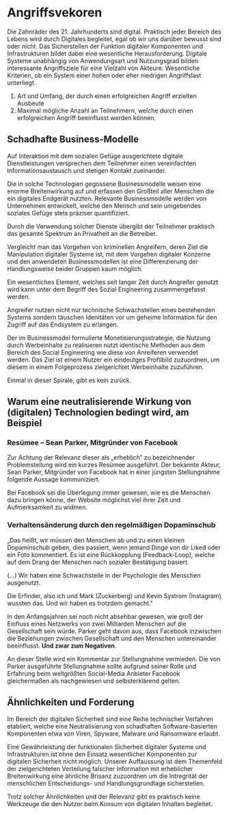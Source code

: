 # Angriffsvekoren

Die Zahnräder des 21. Jahrhunderts sind digital. Praktisch jeder Bereich des Lebens wird durch Digitales begleitet, egal ob wir uns darüber bewusst sind oder nicht.
Das Sicherstellen der Funktion digitaler Komponenten und Infrastrukturen bildet dabei eine wesentliche Herausforderung.
Digitale Systeme unabhängig von Anwendungsart und Nutzungsgrad bilden interessante Angriffsziele für eine Vielzahl von Akteure.
Wesentliche Kriterien, ob ein System einer hohen oder eher niedrigen Angriffslast unterliegt.

1. Art und Umfang, der durch einen erfolgreichen Angriff erzielten Ausbeute
2. Maximal mögliche Anzahl an Teilnehmern, welche durch einen erfolgreichen Angriff beeinflusst werden können.

## Schadhafte Business-Modelle

Auf Interaktion mit dem sozialen Gefüge ausgerichtete digitale Dienstleistungen versprechen dem Teilnehmer einen
vereinfachten Informationsaustausch und stetigen Kontakt zueinander.

Die in solche Technologien gegossene Businessmodelle weisen eine enorme Breitenwirkung auf und erfassen den Großteil aller
Menschen die ein digitales Endgerät nutzten. Relevante Businessmodelle werden von Unternehmen entwickelt, welche den Mensch und sein
umgebendes soziales Gefüge stets präziser quantifiziert.

Durch die Verwendung solcher Dienste übergibt der Teilnehmer praktisch das gesamte Spektrum an Privatheit an die Betreiber.

Vergleicht man das Vorgehen von kriminellen Angreifern, deren Ziel die Manipulation digitaler Systeme ist, mit dem Vorgehen
digitaler Konzerne und den anwendeten Businessmodellen ist eine Differenzierung der Handlungsweise beider Gruppen kaum möglich.

Ein wesentliches Element, welches seit langer Zeit durch Angreifer genutzt wird kann unter dem Begriff
des Sozial Engineering zusammengefasst werden.

Angreifer nutzen nicht nur technische Schwachstellen eines bestehenden Systems sondern täuschen
Idenitäten vor um geheime Information für den Zugriff auf das Endsystem zu erlangen.

Der im Businessmodel formulierte Monetisierungsstrategie, die Nutzung durch Werbeinhalte zu
realisieren nutzt identische Methoden aus dem Bereich des Social Engineering wie diese von Anreiferen
verwendet werden. Das Ziel ist einem Nutzer ein eindeutges Profilbild zuzuordnen, um diesem in einem
Folgeprozess zielgerichtet Werbeinhalte zuzuführen.

Einmal in dieser Spirale, gibt es kein zurück.

## Warum eine neutralisierende Wirkung von (digitalen) Technologien bedingt wird, am Beispiel

### Resümee – Sean Parker, Mitgründer von Facebook

Zur Achtung der Relevanz dieser als „erheblich“ zu bezeichnender Problemstellung wird ein kurzes Resümee ausgeführt.
Der bekannte Akteur, Sean Parker, Mitgründer von Facebook hat in einer jüngsten Stellungnahme folgende Aussage kommuniziert.

Bei Facebook sei die Überlegung immer gewesen, wie es die Menschen dazu bringen könne, der Website möglichst viel ihrer Zeit und Aufmerksamkeit zu widmen.

### Verhaltensänderung durch den regelmäßigen Dopaminschub

„Das heißt, wir müssen den Menschen ab und zu einen kleinen Dopaminschub geben, dies passiert, wenn jemand Dinge von dir Liked oder ein Foto kommentiert.
Es ist eine Rückkopplung (Feedback-Loop), welche auf dem Drang der Menschen nach sozialer Bestätigung basiert.

(...) Wir haben eine Schwachstelle in der Psychologie des Menschen ausgenutzt.

Die Erfinder, also ich und Mark (Zuckerberg) und Kevin Systrom (Instagram) wussten das. Und wir haben es trotzdem gemacht."

In den Anfangsjahren sei noch nicht absehbar gewesen, wie groß der Einfluss eines Netzwerks von zwei Milliarden Menschen auf die Gesellschaft sein würde.
Parker geht davon aus, dass Facebook inzwischen die Beziehungen zwischen Gesellschaft und den Menschen untereinander beeinflusst.
**Und zwar zum Negativen**.

An dieser Stelle wird ein Kommentar zur Stellungnahme vermieden. Die von Parker ausgeführte Stellungnahme sollte aufgrund seiner
Rolle und Erfahrung beim weltgrößten Social-Media Anbieter Facebook gleichermaßen als nachgewiesen und selbsterklärend gelten.

## Ähnlichkeiten und Forderung

Im Bereich der digitalen Sicherheit sind eine Reihe technischer Verfahren etabliert,
welche eine Neutralisierung von schadhaften Software-basierten Komponenten
etwa von Viren, Spyware, Malware und Ransomware erlaubt.

Eine Gewährleistung der funktionalen Sicherheit digitaler Systeme und Infrastrukturen
ist ohne den Einsatz wesentlicher Komponenten zur digitalen Sicherheit nicht möglich.
Unserer Auffaussung ist dem Themenfeld der zielgerichteten Verteilung falscher Information
mit erheblicher Breitenwirkung eine ähnliche Brisanz zuzuordnen um die Intregrität der
menschlichen Entscheidungs- und Handlungsgrundlage sicherstellen.

Trotz solcher Ähnlichkeiten und der Relevanz gibt es praktisch keine Werkzeuge die den
Nutzer beim Konsum von digitalen Inhalten begleitet.

